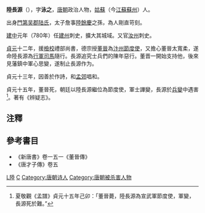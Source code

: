 '''陸長源'''（{{bd||？|799年|catIdx=L陸}}），字'''泳之'''，[[唐朝|唐朝]]政治人物，[[姑蘇|姑蘇]]（今[[江蘇|江蘇]][[蘇州|蘇州]]）人。

出身[[門第|門第]][[吴郡陆氏|吴郡陆氏]]，太子詹事[[陸餘慶|陸餘慶]]之孫，為人剛直苛刻。

[[建中_(唐朝)|建中]]元年（780年）任[[建州|建州]]刺史，擴大其城域。又官[[汝州|汝州]]刺史。

[[贞元_(唐朝)|貞元]]十二年，援[[檢校|檢校]]禮部尚書，德宗授[[董晉_(唐朝)|董晉]]為[[汴州節度使|汴州節度使]]，又擔心董晉太寬柔，遂命陸長源為[[行軍司馬|行軍司馬]]隨行。長源追究士兵們的陳年惡行。董晋一開始支持他，後來見藩鎮中軍心思變，遂制止長源作为。

貞元十三年，因善於作詩，和[[孟郊|孟郊]]唱和。

貞元十五年，董晉死，朝廷以陸長源繼位為節度使，軍士譁變，長源於[[兵變|兵變]]中遇害<ref>夏敬觀《孟譜》貞元十五年己卯：「董晉薨，陸長源為宣武軍節度使，軍變，長源死於難。”</ref>。著有《辨疑志》。

==注釋==
<div class="references-small">
<references />
</div>

==參考書目==
* 《新唐書》卷一五一《董晉傳》
* 《唐才子傳》卷五


[[Category:宣武軍節度使|L陸]]
[[Category:吴郡陆氏|C]]
[[Category:唐朝诗人|Category:唐朝诗人]]
[[Category:唐朝被杀害人物|Category:唐朝被杀害人物]]